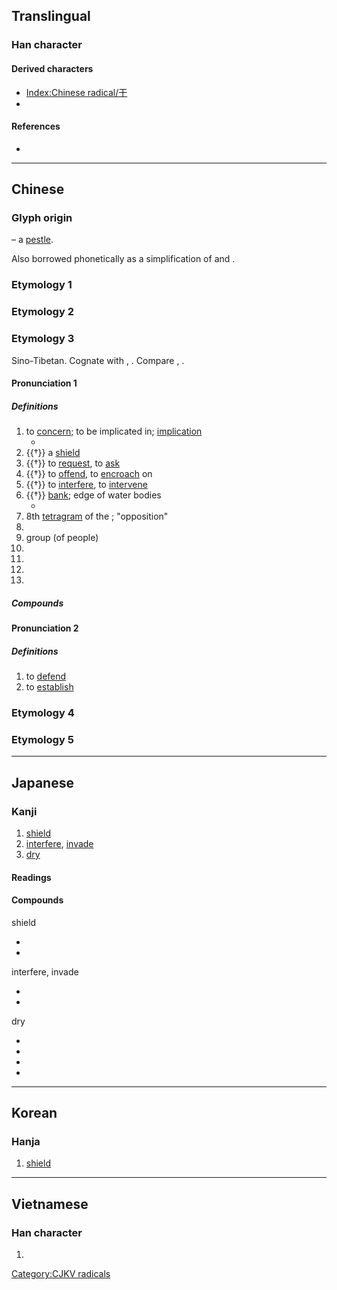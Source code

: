 {{also|乾|幹|于|午|千|半|榦|𝌍}}
{{character info/new}}
==Translingual==
{{stroke order|type=animate}}

===Han character===
{{Han char|rn=51|rad=干|as=00|sn=3|four=10400|canj=MJ}}

====Derived characters====
* [[Index:Chinese radical/干]]
* {{l|mul|[[刊]], [[肝]], [[岸]], [[旱]]}}

====References====
* {{Han ref|kx=0339.010|dkj=09165|dj=0645.220|hdz=10405.050|uh=5E72|ud=24178|bh=A47A|bd=42106}}

----

==Chinese==

===Glyph origin===
{{Han etym}}
{{liushu|p}} – a [[pestle]].

Also borrowed phonetically as a simplification of {{zh-l|*乾}} and {{zh-l|*幹}}.

===Etymology 1===
{{zh-see|乾}}

===Etymology 2===
{{zh-see|幹}}

===Etymology 3===
{{zh-forms}}

Sino-Tibetan. Cognate with {{och-l|扞|to shield; to protect}}, {{och-l|閈|gate}}. Compare {{cog|bo|འགལ||to go against, to violate, to contradict}}, {{cog|my|ကာ||shield; to shield; to block}}.

====Pronunciation 1====
{{zh-pron
|m=gān
|m-s=
|c=gon1
|c-t=
|g=
|h=pfs=kôn
|j=
|mb=gúing
|md=găng
|mn=kan
|mn-t=
|w=1koe
|x=
|mc=y
|oc=y
|cat=n,a,v,adv,cls,pn
}}

=====Definitions=====
{{zh-hanzi}}

# to [[concern]]; to be implicated in; [[implication]]
#* {{zh-x|這 事 與 我 無 '''干'''{gān}。|It has nothing '''to do''' with me.}}
# {{†}} a [[shield]]
# {{†}} to [[request]], to [[ask]]
# {{†}} to [[offend]], to [[encroach]] on
# {{†}} to [[interfere]], to [[intervene]]
# {{†}} [[bank]]; edge of water bodies
#* {{zh-l|江干}}
# 8th [[tetragram]] of the {{w|Taixuanjing}}; "opposition"
# {{zh-short|天干|[[heavenly stem]]}}
# group (of people)
# {{zh-alt-form|乾|dry}}
# {{zh-alt-form|澗|brook; stream}}
# {{zh-alt-form|矸|rock}}
# {{surname|lang=zh}}

=====Compounds=====
{{zh-der|干犯:to encroach on|干戈:weapons of war|干支:the Heavenly Stems and Earthly Branches|干連:implication|干擾:to interfere|干擾素:interferon|干涉:to intervene|干涉現象:interference|干係:implication|干預:to intervene|干與:to intervene|干云蔽日:tall trees covering the sun|干證:witness|一干|不干|不氣干|不相干|不肯干休|丹干|何干|俠氣干雲|倒持干戈|倒置干戈|倒載干戈|刺干|加拉干達|動干戈|十干|善罷干休|大動干戈|天干|天干地支|奉干|射干|干仕|干伏|干休|干卿何事|干卿底事|干名犯義|干名采譽|干呆|干城|干寶|干將|干將莫邪|干惹|干戈載戢|干戚|干政|干旄|干時|干櫓|干求|干澤|干瀆|干礙|干祿|干紀|干累|干結|干罰|干罷|干羽|干請|干謁|干證人|干譽|干貝|干進|干雲|干雲蔽日|干青雲|干鳥|干鳥氣|干黷|德干高原|擔干係|擔干紀|斯干|日干|更待干罷|朱干玉戚|東干|染干|欄干|比干|毫不相干|江干|沽名干譽|烏干達|無干|白干|相干|矯情干譽|義氣干霄|耽干繫|若干|莫干山|豆干|豆腐干|豪氣干雲|邪不干正|長干巷|長干曲|闌干|陰干|非意相干|塔克拉瑪干}}

====Pronunciation 2====
{{zh-pron
|m=gàn
|cat=v
}}

=====Definitions=====
{{zh-hanzi}}

# to [[defend]]
# to [[establish]]
===Etymology 4===
{{zh-see|豻|v}}
===Etymology 5===
{{zh-see|贛|ss}}
{{zh-cat|Beginning|Elementary}}

----

==Japanese==

===Kanji===
{{ja-kanji|grade=6|rs=干00}}

# [[shield]]
# [[interfere]], [[invade]]
# [[dry]]

====Readings====
{{ja-readings
|goon=かん
|kanon=かん
|kun=ほ-す, ひ-る, たて-, おか-す
}}

====Compounds====
{{top3}}
; shield
* {{ja-r|干%戈|かん%か}}
* {{ja-r|干%城|たて%き}}
{{mid3}}
; interfere, invade
* {{ja-r|干%渉|かん%しょう}}
* {{ja-r|干%犯|かん%ぱん}}
{{mid3}}
; dry
* {{ja-r|干%害|かん%がい}}
* {{ja-r|干%天|かん%てん}}
* {{ja-r|干%魃|かん%ばつ}}
* {{ja-r|干%物|ひ%もの}}
{{bottom}}

----

==Korean==

===Hanja===
{{ko-hanja|hangeul=[[간]], [[강]]|rv=gan, gang|mr=kan, kang|eumhun=방패}}

# [[shield]]

----

==Vietnamese==

===Han character===
{{vi-hantu|[[can]], [[cơn]], [[càn]], [[cán]]|rs=干00}}

# {{defn|lang=vi|sort=干00}}

[[Category:CJKV radicals]]